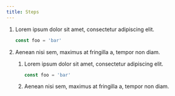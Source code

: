 ```yaml
---
title: Steps
---
```



<Steps>

1. Lorem ipsum dolor sit amet, consectetur adipiscing elit.

   ```js
   const foo = 'bar'
   ```

2. Aenean nisi sem, maximus at fringilla a, tempor non diam.

   <Steps>

   1. Lorem ipsum dolor sit amet, consectetur adipiscing elit.

      ```js
      const foo = 'bar'
      ```

   2. Aenean nisi sem, maximus at fringilla a, tempor non diam.

   </Steps>

</Steps>
